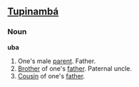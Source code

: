 ==[[Tupinambá]]==
===Noun===
'''uba'''
# One's male [[parent]].  Father.
# [[Brother]] of one's [[father]].  Paternal uncle.
# [[Cousin]] of one's [[father]].